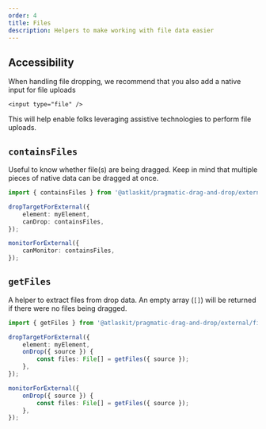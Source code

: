 ```yaml
---
order: 4
title: Files
description: Helpers to make working with file data easier
---
```



## Accessibility

When handling file dropping, we recommend that you also add a native input for file uploads

```tsx
<input type="file" />
```

This will help enable folks leveraging assistive technologies to perform file uploads.

<Example Component={FileExample} appearance="showcase-only" />

## `containsFiles`

Useful to know whether file(s) are being dragged. Keep in mind that multiple pieces of native data
can be dragged at once.

```ts
import { containsFiles } from '@atlaskit/pragmatic-drag-and-drop/external/file';

dropTargetForExternal({
	element: myElement,
	canDrop: containsFiles,
});

monitorForExternal({
	canMonitor: containsFiles,
});
```

## `getFiles`

A helper to extract files from drop data. An empty array (`[]`) will be returned if there were no
files being dragged.

```ts
import { getFiles } from '@atlaskit/pragmatic-drag-and-drop/external/file';

dropTargetForExternal({
	element: myElement,
	onDrop({ source }) {
		const files: File[] = getFiles({ source });
	},
});

monitorForExternal({
	onDrop({ source }) {
		const files: File[] = getFiles({ source });
	},
});
```
